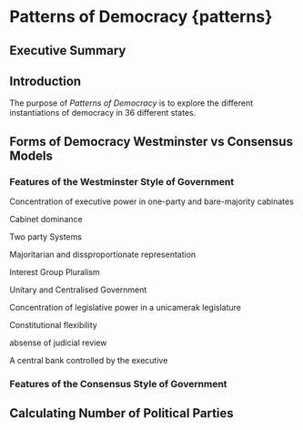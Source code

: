 # Patterns of Democracy {patterns}

## Executive Summary

## Introduction
The purpose of _Patterns of Democracy_ is to explore the different instantiations of democracy in 36 different states.

## Forms of Democracy Westminster vs Consensus Models

### Features of the Westminster Style of Government

Concentration of executive power in one-party and bare-majority cabinates

Cabinet dominance

Two party Systems

Majoritarian and dissproportionate representation

Interest Group Pluralism

Unitary and Centralised Government

Concentration of legislative power in a unicamerak legislature

Constitutional flexibility

absense of judicial review

A central bank controlled by the executive

### Features of the Consensus Style of Government

## Calculating Number of Political Parties
